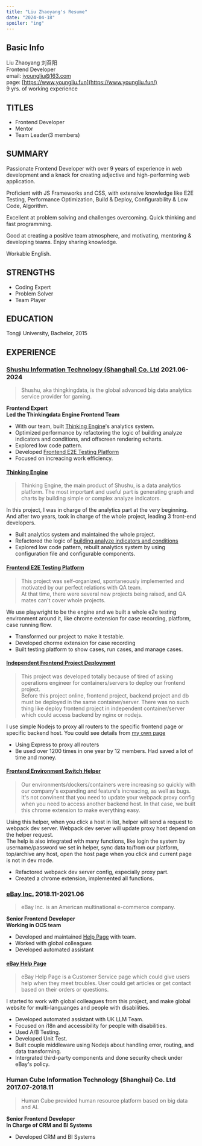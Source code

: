 ```yaml
---
title: "Liu Zhaoyang's Resume"
date: "2024-04-18"
spoiler: "ing"
---
```


## Basic Info
Liu Zhaoyang 刘召阳  
Frontend Developer  
email: iyoungliu@163.com  
page: [https://www.youngliu.fun](https://www.youngliu.fun/)  
9 yrs. of working experience

## TITLES
* Frontend Developer
* Mentor
* Team Leader(3 members)

## SUMMARY
Passionate Frontend Developer with over 9 years of experience in web development and a knack for creating adjective and high-performing web application.

Proficient with JS Frameworks and CSS, with extensive knowledge like E2E Testing, Performance Optimization, Build & Deploy, Configurability & Low Code, Algorithm.

Excellent at problem solving and challenges overcoming. Quick thinking and fast programming.

Good at creating a positive team atmosphere, and motivating, mentoring & developing teams. Enjoy sharing knowledge.

Workable English.

## STRENGTHS
* Coding Expert
* Problem Solver
* Team Player

## EDUCATION
Tongji University, Bachelor, 2015

## EXPERIENCE

### [Shushu Information Technology (Shanghai) Co. Ltd](https://www.thinkingdata.io/) 2021.06-2024
> Shushu, aka thingkingdata, is the global advanced big data analytics service provider for gaming.  

**Frontend Expert**  
**Led the Thinkingdata Engine Frontend Team**
* With our team, built [Thinking Engine](https://demo-ta.thinkingdata.io/demo/index.html)'s analytics system. 
* Optimized performance by refactoring the logic of building analyze indicators and conditions, and offscreen rendering echarts.
* Explored low code pattern.
* Developed [Frontend E2E Testing Platform](https://www.youngliu.fun/posts/frontend-e2e-test)
* Focused on increacing work efficiency.

#### [Thinking Engine](https://demo-ta.thinkingdata.io/demo/index.html)
> Thinking Engine, the main product of Shushu, is a data analytics platform. The most important and useful part is generating graph and charts by building simple or complex analyze indicators.  

In this project, I was in charge of the analytics part at the very beginning. And after two years, took in charge of the whole project, leading 3 front-end developers.
* Built analytics system and maintained the whole project.
* Refactored the logic of [building analyze indicators and conditions](https://www.youngliu.fun/posts/b2b-data)
* Explored low code pattern, rebuilt analytics system by using configuration file and configurable components.

#### [Frontend E2E Testing Platform](https://www.youngliu.fun/posts/frontend-e2e-test)
> This project was self-organized, spontaneously implemented and motivated by our perfect relations with QA team.  
  At that time, there were several new projects being raised, and QA mates can't cover whole projects.

We use playwright to be the engine and we built a whole e2e testing environment around it, like chrome extension for case recording, platform, case running flow.
* Transformed our project to make it testable.
* Developed chorme extension for case recording
* Built testing platform to show cases, run cases, and manage cases.

#### [Independent Frontend Project Deployment](https://www.youngliu.fun/posts/frontend-envs)
> This project was developed totally because of tired of asking operations engineer for containers/servers to deploy our frontend project.  
  Before this project online, frontend project, backend project and db must be deployed in the same container/server. There was no such thing like deploy frontend project in independent container/server which could access backend by nginx or nodejs.

I use simple Nodejs to proxy all routers to the specific frontend page or specific backend host. You could see details from [my own page](https://www.youngliu.fun/posts/frontend-envs)
* Using Express to proxy all routers
* Be used over 1200 times in one year by 12 members. Had saved a lot of time and money.

#### [Frontend Environment Switch Helper](https://www.youngliu.fun/posts/env-switch)
> Our environments/dockers/containers were increasing so quickly with our company's expanding and feature's increacing, as well as bugs. 
  It's not convinent that you need to update your webpack proxy config when you need to access another backend host.
  In that case, we built this chrome extension to make everything easy.

Using this helper, when you click a host in list, helper will send a request to webpack dev server. Webpack dev server will update proxy host depend on the helper request.  
The help is also integrated with many functions, like login the system by username/password we set in helper, sync data to/from our platform, top/archive any host, open the host page when you click and current page is not in dev mode.
* Refactored webpack dev server config, especially proxy part.
* Created a chrome extension, implemented all functions.

### [eBay Inc.](https://www.ebay.com) 2018.11-2021.06
> eBay Inc. is an American multinational e-commerce company.

**Senior Frontend Developer**  
**Working in OCS team**
* Developed and maintained [Help Page](https://www.ebay.com/help/home) with team.
* Worked with global colleagues
* Developed automated assistant 

#### [eBay Help Page](https://www.ebay.com/help/home)
> eBay Help Page is a Customer Service page which could give users help when they meet troubles.
  User could get articles or get contact based on their orders or questions.

I started to work with global colleagues from this project, and make global website for multi-languanges and people with disabilities.  

* Developed automated assistant with UK LLM Team.
* Focused on i18n and accessibility for people with disabilities.
* Used A/B Testing.
* Developed Unit Test.
* Built couple middleware using Nodejs about handling error, routing, and data transforming.
* Intergrated third-party components and done security check under eBay's policy.

### Human Cube Information Technology (Shanghai) Co. Ltd 2017.07-2018.11
> Human Cube provided human resource platform based on big data and AI.

**Senior Frontend Developer**  
**In Charge of CRM and BI Systems**

* Developed CRM and BI Systems

